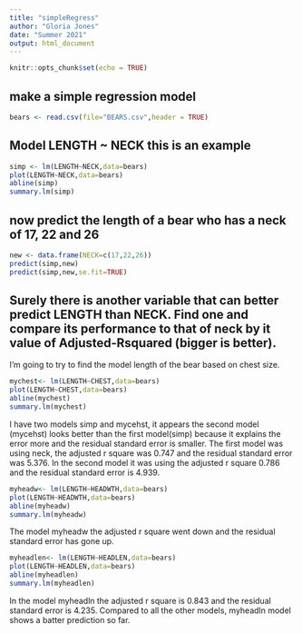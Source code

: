 ```yaml
---
title: "simpleRegress"
author: "Gloria Jones"
date: "Summer 2021"
output: html_document
---
```


```r
knitr::opts_chunk$set(echo = TRUE)
```

## make a simple regression model

```r
bears <- read.csv(file="BEARS.csv",header = TRUE)
```

## Model LENGTH ~ NECK  this is an example  

```r
simp <- lm(LENGTH~NECK,data=bears)
plot(LENGTH~NECK,data=bears)
abline(simp)
summary.lm(simp)
```

## now predict the length of a bear who has a neck of 17, 22 and 26


```r
new <- data.frame(NECK=c(17,22,26))
predict(simp,new)
predict(simp,new,se.fit=TRUE)
```
## Surely there is another variable that can better predict LENGTH than NECK. Find one and compare its performance to that of neck by it value of Adjusted-Rsquared (bigger is better).

I'm going to try to find the model length of the bear based on chest size.  


```r
mychest<- lm(LENGTH~CHEST,data=bears)
plot(LENGTH~CHEST,data=bears)
abline(mychest)
summary.lm(mychest)
```
  
I have two models simp and mycehst, it appears the second model (mycehst) looks better than the first model(simp) because it explains the error more and the residual standard error is smaller. The first model was using neck, the adjusted r square was 0.747 and the residual standard error was 5.376. In the second model it was using the adjusted r square 0.786 and the residual standard error is 4.939.    
  
  
```r
myheadw<- lm(LENGTH~HEADWTH,data=bears)
plot(LENGTH~HEADWTH,data=bears)
abline(myheadw)
summary.lm(myheadw)
```
  
The model myheadw the adjusted r square went down and the residual standard error has gone up.  
  
  
```r
myheadlen<- lm(LENGTH~HEADLEN,data=bears)
plot(LENGTH~HEADLEN,data=bears)
abline(myheadlen)
summary.lm(myheadlen)
```

In the model myheadln the adjusted r square is 0.843 and the residual standard error is 4.235. Compared to all the other models, myheadln model shows a batter prediction so far.  
  







